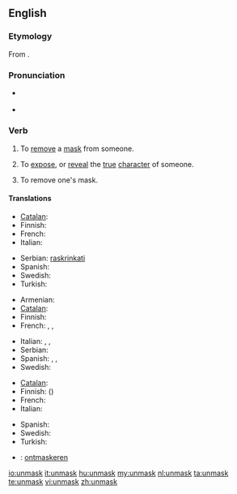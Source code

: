 {{was wotd|2010|November|9}}
==English==

===Etymology===
From {{prefix|un|mask}}.

===Pronunciation===
* {{a|UK}} {{IPA|/ʌnˈmæsk/|/ʌnˈmɑːsk/}}
* {{a|US}} {{IPA|/ʌnˈmæsk/}}

===Verb===
{{en-verb}}

# {{transitive}} To [[remove]] a [[mask]] from someone.
# {{transitive}} To [[expose]], or [[reveal]] the [[true]] [[character]] of someone.
# {{intransitive}} To remove one's mask.

====Translations====
{{trans-top|to remove a mask from someone}}
* [[Catalan]]: {{t|ca|desemmarcar}}
* Finnish: {{t|fi|paljastaa}}
* French: {{t|fr|démasquer}}
* Italian: {{t-|it|smascherare}}
{{trans-mid}}
* Serbian: [[raskrinkati]]
* Spanish: {{t|es|desenmascarar}}
* Swedish: {{t|sv|avmaskera}}
* Turkish: {{t|tr|Birisinin maskesini düşürmek}}
{{trans-bottom}}

{{trans-top|to expose the true character of someone}}
* Armenian: {{t|hy|դիմակազերծել|tr=dimakazerçel|sc=Armn}}
* [[Catalan]]: {{t|ca|desemmarcar}}
* Finnish: {{t|fi|paljastaa}}
* French: {{t|fr|révéler}}, {{t|fr|dévoiler}}, {{t|fr|démasquer}}
{{trans-mid}}
* Italian: {{t-|it|smascherare}}, {{t|it|palesare}}, {{t|it|scoprire}}
* Serbian: {{t|sr|raskrinkati|sc=Latn}}
* Spanish: {{t|es|descubrir}}, {{t|es|revelar}}, {{t|es|demostrar}}
* Swedish: {{t|sv|avmaskera}}
{{trans-bottom}}

{{trans-top|to remove one's mask}}
* [[Catalan]]: {{t|ca|desemmarcar-se}}
* Finnish: {{t|fi|paljastaa}} ({{t|fi|kasvonsa}})
* French: {{t|fr|démasquer|alt=se démasquer}}
* Italian: {{t-|it|smascherarsi}}
{{trans-mid}}
* Spanish: {{t|es|desenmascararse}}
* Swedish: {{t|sv|ta av sin mask}}
* Turkish: {{t|tr|Birisinin maskesini düşürmek}}
{{trans-bottom}}

{{checktrans-top}}
* {{ttbc|Dutch}}: [[ontmaskeren]]
{{trans-bottom}}

[[io:unmask]]
[[it:unmask]]
[[hu:unmask]]
[[my:unmask]]
[[nl:unmask]]
[[ta:unmask]]
[[te:unmask]]
[[vi:unmask]]
[[zh:unmask]]